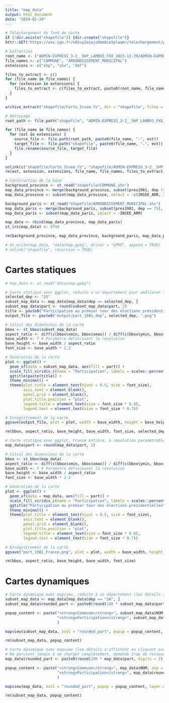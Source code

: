 ```yaml
---
title: "map_data"
output: html_document
date: "2024-01-29"
---
```


```r
# Téléchargement du fond de carte
if (!dir.exists("shapefile")) {dir.create("shapefile")}
httr::GET("https://wxs.ign.fr/x02uy2aiwjo9bm8ce5plwqmr/telechargement/prepackage/ADMINEXPRESS_SHP_TERRITOIRES_PACK_2023-12-19$ADMIN-EXPRESS_3-2__SHP_LAMB93_FXX_2023-12-19/file/ADMIN-EXPRESS_3-2__SHP_LAMB93_FXX_2023-12-19.7z", timeout(1800), progress(), write_disk("shapefile/Carto_Insee.7z", overwrite = TRUE))

# Extraction
root_name <- ("ADMIN-EXPRESS_3-2__SHP_LAMB93_FXX_2023-12-19/ADMIN-EXPRESS/1_DONNEES_LIVRAISON_2023-12-00156/ADE_3-2_SHP_LAMB93_FXX-ED2023-12-19/")
file_names <- c("COMMUNE", "ARRONDISSEMENT_MUNICIPAL")
extensions <- c("shp", "shx", "dbf")

files_to_extract <- c()
for (file_name in file_names) {
  for (extension in extensions) {
    files_to_extract <- c(files_to_extract, paste0(root_name, file_name, ".", extension))
  }
}

archive_extract("shapefile/Carto_Insee.7z", dir = "shapefile", files = files_to_extract)

# Nettoyage
root_path <- file.path("shapefile", "ADMIN-EXPRESS_3-2__SHP_LAMB93_FXX_2023-12-19", "ADMIN-EXPRESS", "1_DONNEES_LIVRAISON_2023-12-00156", "ADE_3-2_SHP_LAMB93_FXX-ED2023-12-19")

for (file_name in file_names) {
  for (ext in extensions) {
    source_file <- file.path(root_path, paste0(file_name, ".", ext))
    target_file <- file.path("shapefile", paste0(file_name, ".", ext))
    file.rename(source_file, target_file)
  }
}

unlink(c("shapefile/Carto_Insee.7z", "shapefile/ADMIN-EXPRESS_3-2__SHP_LAMB93_FXX_2023-12-19"), recursive = TRUE)
rm(ext, extension, extensions, file_name, file_names, files_to_extract, root_name, root_path, source_file, target_file)
```

```r
# Construction de la base
background_province <- st_read("shapefile/COMMUNE.shx")
map_data_province <- merge(background_province, subset(pres1981, dep != 75), by.x = "INSEE_COM", by.y = "codecommune", all.x = TRUE)
map_data_province <- subset(map_data_province, select = -c(INSEE_ARR, INSEE_CAN, INSEE_DEP, INSEE_REG, SIREN_EPCI, STATUT))

background_paris <- st_read("shapefile/ARRONDISSEMENT_MUNICIPAL.shx")
map_data_paris <- merge(background_paris, subset(pres1981, dep == 75), by.x = "INSEE_ARM", by.y = "codecommune", all.x = TRUE)
map_data_paris <- subset(map_data_paris, select = -INSEE_ARM)

map_data <- rbind(map_data_province, map_data_paris)
st_crs(map_data) <- 9794

rm(background_province, map_data_province, background_paris, map_data_paris)
```

```r
# st_write(map_data, "data/map.gpkg", driver = "GPKG", append = TRUE)
# unlink("shapefile", recursive = TRUE)
```

# Cartes statiques

```r
# map_data <- st_read("data/map.gpkg")
```

```r
# Carte statique avec ggplot, réduite à un département pour améliorer la lisibilité et accélérer le rendu, à résolution paramétrable
selected_dep <- "25"
subset_map_data <- map_data[map_data$dep == selected_dep, ]
subset_map_data$part <- round(subset_map_data$part, 2)
title <- paste0("Participation au premier tour des élections présidentielles\n\ndépartement = ", selected_dep, "\nannée = 1981")
output_file <- paste0("output/part_1981_dep", selected_dep, ".png")

# Calcul des dimensions de la carte
bbox <- st_bbox(subset_map_data)
aspect_ratio <- diff(c(bbox$xmin, bbox$xmax)) / diff(c(bbox$ymin, bbox$ymax))
base_width <- 7 # Paramètre définissant la résolution
base_height <- base_width / aspect_ratio
font_size <- base_width * 2.2

# Génération de la carte
plot <- ggplot() +
  geom_sf(data = subset_map_data, aes(fill = part)) +
  scale_fill_viridis_c(name = "Participation", labels = scales::percent_format(scale = 1)) +
  ggtitle(paste(title)) +
  theme_minimal() +
  theme(plot.title = element_text(hjust = 0.5, size = font_size),
        axis.text = element_blank(),
        panel.grid = element_blank(),
        plot.title.position = "plot",
        legend.title = element_text(size = font_size * 0.8),
        legend.text = element_text(size = font_size * 0.7))

# Enregistrement de la carte
ggsave(output_file, plot = plot, width = base_width, height = base_height, units = "in")

rm(bbox, aspect_ratio, base_height, base_width, font_size, selected_dep, subset_map_data, title)
```

```r
# Carte statique avec ggplot, France entière, à résolution paramétrable
map_data$part <- round(map_data$part, 2)

# Calcul des dimensions de la carte
bbox <- st_bbox(map_data)
aspect_ratio <- diff(c(bbox$xmin, bbox$xmax)) / diff(c(bbox$ymin, bbox$ymax))
base_width <- 7 # Paramètre définissant la résolution
base_height <- base_width / aspect_ratio
font_size <- base_width * 2.2

# Génération de la carte
plot <- ggplot() +
  geom_sf(data = map_data, aes(fill = part)) +
  scale_fill_viridis_c(name = "Participation", labels = scales::percent_format(scale = 1)) +
  ggtitle("Participation au premier tour des élections présidentielles\n1981") +
  theme_minimal() +
  theme(plot.title = element_text(hjust = 0.5, size = font_size),
        axis.text = element_blank(),
        panel.grid = element_blank(),
        plot.title.position = "plot",
        legend.title = element_text(size = font_size * 0.8),
        legend.text = element_text(size = font_size * 0.7))

# Enregistrement de la carte
ggsave("part_1981_France.png", plot = plot, width = base_width, height = base_height, units = "in")

rm(bbox, aspect_ratio, base_height, base_width, font_size)
```

# Cartes dynamiques

```r
# Carte dynamique avec mapview, réduite à un département (les détails s'affichent en cliquant sur une commune).
subset_map_data <- map_data[map_data$dep == "2A", ]
subset_map_data$rounded_part <- paste0(round(100 * subset_map_data$part, digits = 2), " %")

popup_content <- paste("<strong>Commune</strong>", subset_map_data$NOM, sep = "<br>",
                       "<strong>Participation</strong>", subset_map_data$rounded_part, ""
                       )

mapview(subset_map_data, zcol = "rounded_part", popup = popup_content, layer.name = "Participation T1 1981")

rm(subset_map_data, popup_content)
```

```r
# Carte dynamique avec mapview (les détails s'affichent en cliquant sur une commune).
# Ne parvient jamais à se charger complètement, demande trop de ressources ?
map_data$rounded_part <- paste0(round(100 * map_data$part, digits = 2), " %")

popup_content <- paste("<strong>Commune</strong>", map_data$NOM, sep = "<br>",
                       "<strong>Participation</strong>", map_data$rounded_part, ""
                       )

mapview(map_data, zcol = "rounded_part", popup = popup_content, layer.name = "Participation T1 1981")

rm(subset_map_data, popup_content)
```
